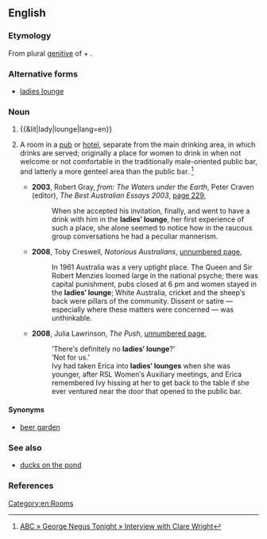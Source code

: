 ==English==

===Etymology===
From plural [[genitive]] of {{m|en|lady}} + {{m|en|lounge}}.

===Alternative forms===
* [[ladies lounge]]

===Noun===
{{en-noun|head=[[ladies]]' [[lounge]]}}

# {{&lit|lady|lounge|lang=en}}
# {{label|en|Australia}} A room in a [[pub]] or [[hotel]], separate from the main drinking area, in which drinks are served; originally a place for women to drink in when not welcome or not comfortable in the traditionally male-oriented public bar, and latterly a more genteel area than the public bar. <ref>[http://www.abc.net.au/gnt/history/Transcripts/s971451.htm ABC » George Negus Tonight » Interview with Clare Wright]</ref>
#* '''2003''', Robert Gray, ''from: The Waters under the Earth'', Peter Craven (editor), ''The Best Australian Essays 2003'', [http://books.google.com.au/books?id=a2FzR5zGM7kC&pg=PA229&dq=%22ladies%27+lounge%22|%22ladies%27+lounges%22+australia+-intitle:%22%22+-inauthor:%22%22&hl=en&sa=X&ei=ar-bT5DRGoaYmQWCnJCiDg&redir_esc=y#v=onepage&q&f=false page 229],
#*: When she accepted his invitation, finally, and went to have a drink with him in the '''ladies′ lounge''', her first experience of such a place, she alone seemed to notice how in the raucous group conversations he had a peculiar mannerism.
#* '''2008''', Toby Creswell, ''Notorious Australians'', [http://books.google.com.au/books?id=_PPMDnIutTcC&pg=PT11&dq=%22ladies%27+lounge%22|%22ladies%27+lounges%22+australia+-intitle:%22%22+-inauthor:%22%22&hl=en&sa=X&ei=U72bT7iRDMXmmAXgxsi2Dg&redir_esc=y#v=onepage&q=%22ladies%27%20lounge%22|%22ladies%27%20lounges%22%20australia%20-intitle%3A%22%22%20-inauthor%3A%22%22&f=false unnumbered page],
#*: In 1961 Australia was a very uptight place. The Queen and Sir Robert Menzies loomed large in the national psyche; there was capital punishment, pubs closed at 6 pm and women stayed in the '''ladies′ lounge'''; White Australia, cricket and the sheep′s back were pillars of the community. Dissent or satire — especially where these matters were concerned — was unthinkable.
#* '''2008''', Julia Lawrinson, ''The Push'', [http://books.google.com.au/books?id=lY3LlJapbPUC&pg=PT80&dq=%22ladies%27+lounge%22|%22ladies%27+lounges%22+australia+-intitle:%22%22+-inauthor:%22%22&hl=en&sa=X&ei=-MWbT-3dKK7MmAXr77S8Dg&redir_esc=y#v=onepage&q&f=false unnumbered page],
#*: ‘There′s definitely no '''ladies′ lounge'''?’
#*: ‘Not for us.’
#*: Ivy had taken Erica into '''ladies′ lounges''' when she was younger, after RSL Women′s Auxiliary meetings, and Erica remembered Ivy hissing at her to get back to the table if she ever ventured near the door that opened to the public bar.

====Synonyms====
* {{sense|drinking area separate from main bar}} [[beer garden]]

===See also===
* [[ducks on the pond]]

===References===
<references />

[[Category:en:Rooms]]